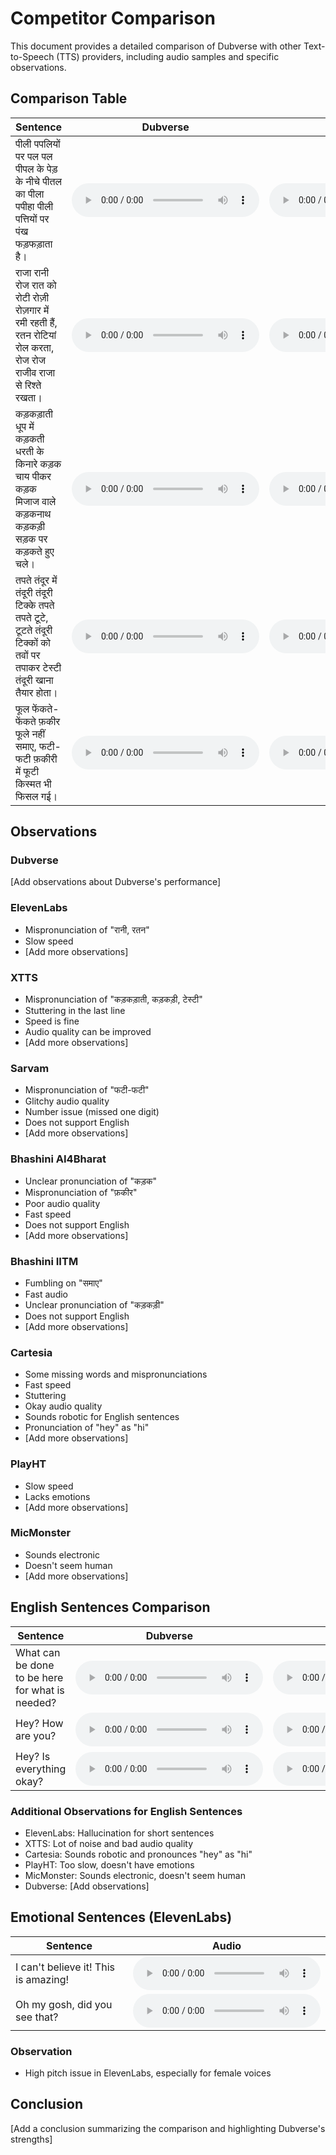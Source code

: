 # Competitor Comparison

This document provides a detailed comparison of Dubverse with other Text-to-Speech (TTS) providers, including audio samples and specific observations.

## Comparison Table

| Sentence | Dubverse | ElevenLabs | XTTS | Sarvam | Bhashini AI4Bharat | Bhashini IITM | Cartesia | PlayHT | MicMonster |
|----------|----------|------------|------|--------|-------------------|---------------|----------|--------|------------|
| पीली पपलियों पर पल पल पीपल के पेड़ के नीचे पीतल का पीला पपीहा पीली पत्तियों पर पंख फड़फड़ाता है। | <audio controls src="/audio/competitor-comparison/shaan_sentence1_20241004055028.wav"></audio> | <audio controls src="/audio/competitor-comparison/ElevenLabs_2024-09-28T10_28_12_Aakash Aryan - Conversational Voice_pvc_s36_sb75_se0_b_m2.wav"></audio> | <audio controls src="/audio/competitor-comparison/output_audio (9).wav"></audio> | <audio controls src="/audio/competitor-comparison/sarvam_samples_1.wav"></audio> | <audio controls src="/audio/competitor-comparison/download.mp3"></audio> | <audio controls src="/audio/competitor-comparison/download (5).mp3"></audio> | <audio controls src="/audio/competitor-comparison/cartesia_audio_2024-10-04T00_19_36+05_30.wav"></audio> | <audio controls src="/audio/competitor-comparison/1c25de8be40641f5b150aa60b8f4bd04.mp3"></audio> | <audio controls src="/audio/competitor-comparison/hi-IN-MadhurNeural.mp3"></audio> |
| राजा रानी रोज रात को रोटी रोज़ी रोज़गार में रमी रहती हैं, रतन रोटियां रोल करता, रोज रोज राजीव राजा से रिश्ते रखता। | <audio controls src="/audio/competitor-comparison/shaan_sentence2_20241004055114.wav"></audio> | <audio controls src="/audio/competitor-comparison/ElevenLabs_2024-09-28T10_25_36_Aakash Aryan - Conversational Voice_pvc_s36_sb75_se0_b_m2.mp3"></audio> | <audio controls src="/audio/competitor-comparison/output_audio (11).wav"></audio> | <audio controls src="/audio/competitor-comparison/sarvam_samples_2.wav"></audio> | <audio controls src="/audio/competitor-comparison/download (1).mp3"></audio> | <audio controls src="/audio/competitor-comparison/download (6).mp3"></audio> | <audio controls src="/audio/competitor-comparison/cartesia_audio_2024-10-04T00_19_53+05_30.wav"></audio> | <audio controls src="/audio/competitor-comparison/93bdb7b187724cbdadb9eb39d883c8cb.mp3"></audio> | <audio controls src="/audio/competitor-comparison/hi-IN-MadhurNeural (1).mp3"></audio> |
| कड़कड़ाती धूप में कड़कती धरती के किनारे कड़क चाय पीकर कड़क मिजाज वाले कड़कनाथ कड़कड़ी सड़क पर कड़कते हुए चले। | <audio controls src="/audio/competitor-comparison/shaan_sentence3_20241004055208.wav"></audio> | <audio controls src="/audio/competitor-comparison/ElevenLabs_2024-09-28T10_26_20_Aakash Aryan - Conversational Voice_pvc_s36_sb75_se0_b_m2.mp3"></audio> | <audio controls src="/audio/competitor-comparison/output_audio (13).wav"></audio> | <audio controls src="/audio/competitor-comparison/sarvam_samples_3.wav"></audio> | <audio controls src="/audio/competitor-comparison/download (2).mp3"></audio> | <audio controls src="/audio/competitor-comparison/download (7).mp3"></audio> | <audio controls src="/audio/competitor-comparison/cartesia_audio_2024-10-04T00_20_25+05_30.wav"></audio> | <audio controls src="/audio/competitor-comparison/4d787836a45a40ec8d8b85f6effb233f.mp3"></audio> | <audio controls src="/audio/competitor-comparison/hi-IN-MadhurNeural (2).mp3"></audio> |
| तपते तंदूर में तंदूरी तंदूरी टिक्के तपते तपते टूटे, टूटते तंदूरी टिक्कों को तवों पर तपाकर टेस्टी तंदूरी खाना तैयार होता। | <audio controls src="/audio/competitor-comparison/shaan_sentence4_20241004055300.wav"></audio> | <audio controls src="/audio/competitor-comparison/ElevenLabs_2024-09-28T10_28_08_Aakash Aryan - Conversational Voice_pvc_s36_sb75_se0_b_m2.mp3"></audio> | <audio controls src="/audio/competitor-comparison/output_audio (12).wav"></audio> | <audio controls src="/audio/competitor-comparison/sarvam_samples_4.wav"></audio> | <audio controls src="/audio/competitor-comparison/download (3).mp3"></audio> | <audio controls src="/audio/competitor-comparison/download (8).mp3"></audio> | <audio controls src="/audio/competitor-comparison/cartesia_audio_2024-10-04T00_20_42+05_30.wav"></audio> | <audio controls src="/audio/competitor-comparison/5014e441f67640b5bacf7efa087bdbec.mp3"></audio> | <audio controls src="/audio/competitor-comparison/hi-IN-MadhurNeural (3).mp3"></audio> |
| फूल फेंकते-फेंकते फ़कीर फूले नहीं समाए, फटी-फटी फ़कीरी में फूटी किस्मत भी फिसल गई। | <audio controls src="/audio/competitor-comparison/shaan_sentence5_20241004055355.wav"></audio> | <audio controls src="/audio/competitor-comparison/ElevenLabs_2024-10-04T06_05_36_Aakash Aryan - Conversational Voice_pvc_s36_sb75_se0_b_m2.mp3"></audio> | <audio controls src="/audio/competitor-comparison/output_audio (14).wav"></audio> | <audio controls src="/audio/competitor-comparison/sarvam_samples_5.wav"></audio> | <audio controls src="/audio/competitor-comparison/download (4).mp3"></audio> | <audio controls src="/audio/competitor-comparison/download (9).mp3"></audio> | <audio controls src="/audio/competitor-comparison/cartesia_audio_2024-10-04T00_21_23+05_30.wav"></audio> | <audio controls src="/audio/competitor-comparison/3907e1ee71d14adc889a0fdb0dc790bf.mp3"></audio> | <audio controls src="/audio/competitor-comparison/hi-IN-MadhurNeural (4).mp3"></audio> |

## Observations

### Dubverse
[Add observations about Dubverse's performance]

### ElevenLabs
- Mispronunciation of "रानी, रतन"
- Slow speed
- [Add more observations]

### XTTS
- Mispronunciation of "कड़कड़ाती, कड़कड़ी, टेस्टी"
- Stuttering in the last line
- Speed is fine
- Audio quality can be improved
- [Add more observations]

### Sarvam
- Mispronunciation of "फटी-फटी"
- Glitchy audio quality
- Number issue (missed one digit)
- Does not support English
- [Add more observations]

### Bhashini AI4Bharat
- Unclear pronunciation of "कड़क"
- Mispronunciation of "फ़कीर"
- Poor audio quality
- Fast speed
- Does not support English
- [Add more observations]

### Bhashini IITM
- Fumbling on "समाए"
- Fast audio
- Unclear pronunciation of "कड़कड़ी"
- Does not support English
- [Add more observations]

### Cartesia
- Some missing words and mispronunciations
- Fast speed
- Stuttering
- Okay audio quality
- Sounds robotic for English sentences
- Pronunciation of "hey" as "hi"
- [Add more observations]

### PlayHT
- Slow speed
- Lacks emotions
- [Add more observations]

### MicMonster
- Sounds electronic
- Doesn't seem human
- [Add more observations]

## English Sentences Comparison

| Sentence | Dubverse | ElevenLabs | XTTS | Cartesia | PlayHT | MicMonster |
|----------|----------|------------|------|----------|--------|------------|
| What can be done to be here for what is needed? | <audio controls src="/audio/competitor-comparison/English-What can be.wav"></audio> | <audio controls src="/audio/competitor-comparison/ElevenLabs_2024-10-07T07_13_23_Bill_pre_s50_sb75_se0_b_m2.mp3"></audio> | <audio controls src="/audio/competitor-comparison/_tmp_gradio_1c4f9c9e8ccb98caf234ca3126734d18854f555a_output.wav"></audio> | <audio controls src="/audio/competitor-comparison/cartesia_audio_2024-10-07T13_18_59+05_30.wav"></audio> | <audio controls src="/audio/competitor-comparison/7a142041f86749e0a02d33337bc9a7b6.mp3"></audio> | <audio controls src="/audio/competitor-comparison/en-US-AndrewNeural.mp3"></audio> |
| Hey? How are you? | <audio controls src="/audio/competitor-comparison/English-What can be (1).wav"></audio> | <audio controls src="/audio/competitor-comparison/ElevenLabs_2024-10-07T07_14_19_Bill_pre_s50_sb75_se0_b_m2.mp3"></audio> | <audio controls src="/audio/competitor-comparison/_tmp_gradio_333923bc6b1cbe4eba43d814d1db0df20fd31105_output.wav"></audio> | <audio controls src="/audio/competitor-comparison/cartesia_audio_2024-10-07T13_19_19+05_30.wav"></audio> | <audio controls src="/audio/competitor-comparison/1efb59bf753a461991c664e4faacb458.mp3"></audio> | <audio controls src="/audio/competitor-comparison/en-US-AndrewNeural (1).mp3"></audio> |
| Hey? Is everything okay? | <audio controls src="/audio/competitor-comparison/English-What can be (2).wav"></audio> | <audio controls src="/audio/competitor-comparison/ElevenLabs_2024-10-07T07_15_04_Bill_pre_s50_sb75_se0_b_m2.mp3"></audio> | <audio controls src="/audio/competitor-comparison/_tmp_gradio_d94f1617a027dec9ffe59dca82f50878e738a038_output.wav"></audio> | <audio controls src="/audio/competitor-comparison/cartesia_audio_2024-10-07T13_19_39+05_30.wav"></audio> | <audio controls src="/audio/competitor-comparison/dd8e06484f834b2a8887e91d23d45e05.mp3"></audio> | <audio controls src="/audio/competitor-comparison/en-US-AndrewNeural (2).mp3"></audio> |

### Additional Observations for English Sentences
- ElevenLabs: Hallucination for short sentences
- XTTS: Lot of noise and bad audio quality
- Cartesia: Sounds robotic and pronounces "hey" as "hi"
- PlayHT: Too slow, doesn't have emotions
- MicMonster: Sounds electronic, doesn't seem human
- Dubverse: [Add observations]

## Emotional Sentences (ElevenLabs)

| Sentence | Audio |
|----------|-------|
| I can't believe it! This is amazing! | <audio controls src="/audio/competitor-comparison/ElevenLabs_2024-10-07T10_16_20_Charlotte_pre_s50_sb75_se0_b_m2.mp3"></audio> |
| Oh my gosh, did you see that? | <audio controls src="/audio/competitor-comparison/ElevenLabs_2024-10-07T10_16_20_Charlotte_pre_s50_sb75_se0_b_m2 (1).mp3"></audio> |

### Observation
- High pitch issue in ElevenLabs, especially for female voices

## Conclusion

[Add a conclusion summarizing the comparison and highlighting Dubverse's strengths]